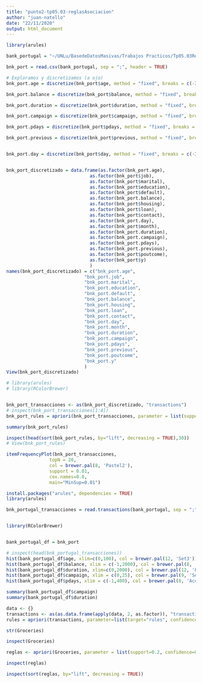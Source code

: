 ```yaml
---
title: "punto2-tp05.03-reglasAsociacion"
author: "juan-natello"
date: "22/11/2020"
output: html_document
---
```


```r
library(arules)

```





```r


bank_portugal = "~/UNLu/BasedeDatosMasivas/Trabajos Practicos/Tp05.03ReglasDeAsociacion-R/code/punto-3/bank-full.csv"

bnk_port = read.csv(bank_portugal, sep = ";", header = TRUE)

# Exploramos y discretizamos (a ojo)
bnk_port.age = discretize(bnk_port$age, method = "fixed", breaks = c(-Inf, 35, 48, 60, Inf), labels = c("joven", "adulto", "mediana_edad", "tercera_edad"))

bnk_port.balance = discretize(bnk_port$balance, method = "fixed", breaks = c(-Inf, 0, 500, 20000, 50000, Inf), labels = c("muy malo", "sin perdida", "poca ganancia", "hubo ganancia","mucha ganancia"))

bnk_port.duration = discretize(bnk_port$duration, method = "fixed", breaks = c(-Inf, 500, 1000, 2000, Inf), labels = c("poco tiempo", "tiempo moderado", "bastante tiempo", "tiempo excedido"))

bnk_port.campaign = discretize(bnk_port$campaign, method = "fixed", breaks = c(-Inf, 10, 20, Inf), labels = c("pocas veces", "bastantes veces", "demasiadas veces"))

bnk_port.pdays = discretize(bnk_port$pdays, method = "fixed", breaks = c(-Inf, 0, 200, 500, Inf), labels = c("no aplica", "poco tiempo", "mucho tiempo", "demasiadas tiempo"))

bnk_port.previous = discretize(bnk_port$previous, method = "fixed", breaks = c(-Inf, 0, 9, 39, 79, Inf), labels = c("ninguna vez", "casi nada", "algunas veces", "muchas veces", "demasiadas veces"))


bnk_port.day = discretize(bnk_port$day, method = "fixed", breaks = c(-Inf, 10, 20, Inf), labels = c("principio de mes", "mitad de mes", "fin de mes"))


bnk_port_discretizado = data.frame(as.factor(bnk_port.age), 
                               as.factor(bnk_port$job), 
                               as.factor(bnk_port$marital), 
                               as.factor(bnk_port$education), 
                               as.factor(bnk_port$default), 
                               as.factor(bnk_port.balance), 
                               as.factor(bnk_port$housing), 
                               as.factor(bnk_port$loan), 
                               as.factor(bnk_port$contact), 
                               as.factor(bnk_port.day),
                               as.factor(bnk_port$month),
                               as.factor(bnk_port.duration), 
                               as.factor(bnk_port.campaign), 
                               as.factor(bnk_port.pdays),
                               as.factor(bnk_port.previous),
                               as.factor(bnk_port$poutcome),
                               as.factor(bnk_port$y)
                               )
names(bnk_port_discretizado) = c("bnk_port.age", 
                             "bnk_port.job", 
                             "bnk_port.marital", 
                             "bnk_port.education", 
                             "bnk_port.default", 
                             "bnk_port.balance", 
                             "bnk_port.housing", 
                             "bnk_port.loan", 
                             "bnk_port.contact", 
                             "bnk_port.day", 
                             "bnk_port.month", 
                             "bnk_port.duration", 
                             "bnk_port.campaign", 
                             "bnk_port.pdays", 
                             "bnk_port.previous", 
                             "bnk_port.poutcome", 
                             "bnk_port.y" 
                             )
View(bnk_port_discretizado)
```

```r
# library(arules)
# library(RColorBrewer)


bnk_port_transacciones <- as(bnk_port_discretizado, "transactions")
# inspect(bnk_port_transacciones[1:4])
bnk_port_rules = apriori(bnk_port_transacciones, parameter = list(support=0.01, confidence=0.01, target = "rules"), appearance = list(rhs="bnk_port.y=yes"))

summary(bnk_port_rules)

inspect(head(sort(bnk_port_rules, by="lift", decreasing = TRUE),30))
# View(bnk_port_rules)

itemFrequencyPlot(bnk_port_transacciones,
                topN = 20, 
                col = brewer.pal(8, 'Pastel2'),
                support = 0.01, 
                cex.names=0.8, 
                main="MinSup=0.01")
```

```r
install.packages("arules", dependencies = TRUE)
library(arules)


```

```r
bnk_portugal_transacciones = read.transactions(bank_portugal, sep = ";", header = TRUE)



```

```r
library(RColorBrewer) 


bank_portugal_df = bnk_port

# inspect(head(bnk_portugal_transacciones))
hist(bank_portugal_df$age, xlim=c(0,100), col = brewer.pal(12, 'Set3'))
hist(bank_portugal_df$balance, xlim = c(-1,2000), col = brewer.pal(8, 'Pastel2'))
hist(bank_portugal_df$duration, xlim=c(0,2000), col = brewer.pal(12, 'Paired'))
hist(bank_portugal_df$campaign, xlim = c(0,25), col = brewer.pal(9, 'Set1'))
hist(bank_portugal_df$pdays, xlim = c(-1,400), col = brewer.pal(8, 'Accent'))

summary(bank_portugal_df$campaign)
summary(bank_portugal_df$duration)
```

```r

data <- {}
transactions <- as(as.data.frame(apply(data, 2, as.factor)), "transactions")
rules = apriori(transactions, parameter=list(target="rules", confidence=0.25, support=0.2))

```


```r

str(Groceries)

```



```r
inspect(Groceries)
```



```r


reglas <- apriori(Groceries, parameter = list(support=0.2, confidence=0.2, target = "rules"))

inspect(reglas)

inspect(sort(reglas, by="lift", decreasing = TRUE))

```